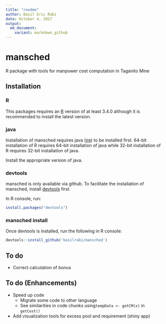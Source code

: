 ```yaml
---
title: "readme"
author: Basil Eric Rabi
date: October 4, 2017
output:
  md_document:
    variant: markdown_github
---
```


# mansched
R package with tools for manpower cost computation in Taganito Mine

## Installation

### R
This packages requires an [R](https://www.r-project.org/) version of at least
3.4.0 although it is recommended to install the latest version.

### java
Installation of mansched requires java
([jre](https://java.com/inc/BrowserRedirect1.jsp?locale=en)) to be installed 
first. 64-bit installation of R requires 64-bit installation of java while
32-bit installation of R requires 32-bit installation of java.

Install the appropriate version of java.

### devtools
mansched is only available via github.
To facilitate the installation of mansched, install
[devtools](https://github.com/hadley/devtools) first.

In R console, run:
```r
install.packages("devtools")
```

### mansched install
Once devtools is installed, run the following in R console:
```r
devtools::install_github('basilrabi/mansched')
```

## To do
* Correct calculation of bonus

## To do (Enhancements)
* Speed up code
    + Migrate some code to other language
    + See similarities in  code chunks using`tempData <- getCM(x)` in 
      `getCost()`
* Add visualization tools for excess pool and requirement (shiny app)
